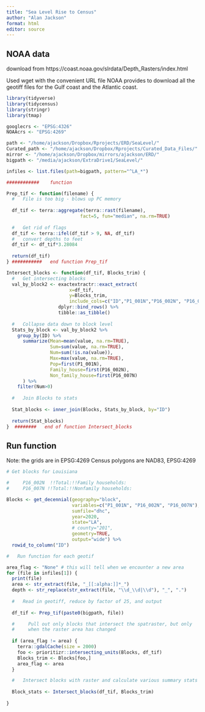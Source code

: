 ```yaml
---
title: "Sea Level Rise to Census"
author: "Alan Jackson"
format: html
editor: source
---
```



##        NOAA data

download from https://coast.noaa.gov/slrdata/Depth_Rasters/index.html

Used wget with the convenient URL file NOAA provides to download all
the geotiff files for the Gulf coast and the Atlantic coast.



```r

library(tidyverse)
library(tidycensus)
library(stringr)
library(tmap)

googlecrs <- "EPSG:4326"
NOAAcrs <- "EPSG:4269"

path <- "/home/ajackson/Dropbox/Rprojects/ERD/SeaLevel/"
Curated_path <- "/home/ajackson/Dropbox/Rprojects/Curated_Data_Files/"
mirror <- "/home/ajackson/Dropbox/mirrors/ajackson/ERD/"
bigpath <- "/media/ajackson/ExtraDrive1/SeaLevel/"

infiles <- list.files(path=bigpath, pattern="^LA_*") 

############    function

Prep_tif <- function(filename) {
  #   File is too big - blows up PC memory
  
  df_tif <- terra::aggregate(terra::rast(filename), 
                           fact=5, fun="median", na.rm=TRUE)
  
  #   Get rid of flags
  df_tif <- terra::ifel(df_tif > 9, NA, df_tif)
  #   convert depths to feet
  df_tif <- df_tif*3.28084
  
  return(df_tif)
} ###########   end function Prep_tif

Intersect_blocks <- function(df_tif, Blocks_trim) {
  #   Get intersecting blocks
  val_by_block2 <- exactextractr::exact_extract(
                       x=df_tif,
                       y=Blocks_trim,
                       include_cols=c("ID","P1_001N","P16_002N", "P16_007N")) %>% 
                   dplyr::bind_rows() %>%
                   tibble::as_tibble()
  
  #   Collapse data down to block level
  Stats_by_block <- val_by_block2 %>% 
    group_by(ID) %>% 
      summarize(Mean=mean(value, na.rm=TRUE),
                Sum=sum(value, na.rm=TRUE),
                Num=sum(!is.na(value)),
                Max=max(value, na.rm=TRUE),
                Pop=first(P1_001N),
                Family_house=first(P16_002N),
                Non_family_house=first(P16_007N)
      ) %>% 
    filter(Num>0)
  
  #   Join Blocks to stats
  
  Stat_blocks <- inner_join(Blocks, Stats_by_block, by="ID")
  
  return(Stat_blocks)
}  ########   end of function Intersect_blocks

```

##        Run function

Note: the grids are in EPSG:4269
Census polygons are NAD83, EPSG:4269

```r

# Get blocks for Louisiana

#     P16_002N  !!Total:!!Family households:
#     P16_007N !!Total:!!Nonfamily households:

Blocks <- get_decennial(geography="block",
                        variables=c("P1_001N", "P16_002N", "P16_007N"),
                        sumfile="dhc",
                        year=2020,
                        state="LA",
                        # county="201",
                        geometry=TRUE,
                        output="wide") %>% 
  rowid_to_column("ID")

#   Run function for each geotif

area_flag <- "None" # this will tell when we encounter a new area
for (file in infiles[1]) {
  print(file)
  area <- str_extract(file, "_[[:alpha:]]*_")
  depth <- str_replace(str_extract(file, "\\d_\\d|\\d"), "_", ".")
  
  #   Read in geotiff, reduce by factor of 25, and output
  
  df_tif <- Prep_tif(paste0(bigpath, file))

  #     Pull out only blocks that intersect the spatraster, but only
  #     when the raster area has changed
  
  if (area_flag != area) {
    terra::gdalCache(size = 2000)
    foo <- prioritizr::intersecting_units(Blocks, df_tif)
    Blocks_trim <- Blocks[foo,]
    area_flag <- area
  }

  #   Intersect blocks with raster and calculate various summary stats 
  
  Block_stats <- Intersect_blocks(df_tif, Blocks_trim) 
  
}
```
